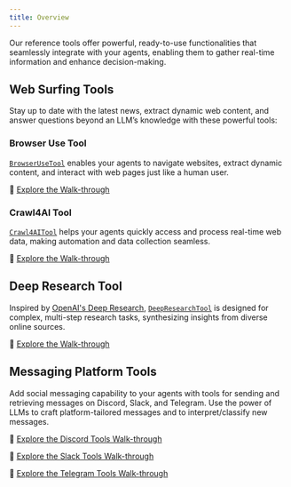 ```yaml
---
title: Overview
---
```


Our reference tools offer powerful, ready-to-use functionalities that seamlessly integrate with your agents, enabling them to gather real-time information and enhance decision-making.

## Web Surfing Tools

Stay up to date with the latest news, extract dynamic web content, and answer questions beyond an LLM’s knowledge with these powerful tools:

### Browser Use Tool
[`BrowserUseTool`](/docs/api-reference/autogen/tools/experimental/BrowserUseTool) enables your agents to navigate websites, extract dynamic content, and interact with web pages just like a human user.

🔗 [Explore the Walk-through](/docs/user-guide/reference-tools/browser-use)

### Crawl4AI Tool
[`Crawl4AITool`](/docs/api-reference/autogen/tools/experimental/Crawl4AITool) helps your agents quickly access and process real-time web data, making automation and data collection seamless.

🔗 [Explore the Walk-through](/docs/user-guide/reference-tools/crawl4ai)

## Deep Research Tool
Inspired by [OpenAI's Deep Research](https://openai.com/index/introducing-deep-research), [`DeepResearchTool`](/docs/api-reference/autogen/tools/experimental/DeepResearchTool) is designed for complex, multi-step research tasks, synthesizing insights from diverse online sources.

🔗 [Explore the Walk-through](/docs/user-guide/reference-tools/deep-research)

## Messaging Platform Tools
Add social messaging capability to your agents with tools for sending and retrieving messages on Discord, Slack, and Telegram. Use the power of LLMs to craft platform-tailored messages and to interpret/classify new messages.

🔗 [Explore the Discord Tools Walk-through](./communication-platforms/discord)

🔗 [Explore the Slack Tools Walk-through](./communication-platforms/slack)

🔗 [Explore the Telegram Tools Walk-through](./communication-platforms/telegram)

